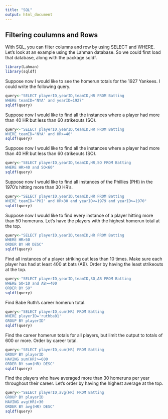 ```yaml
---
title: "SQL"
output: html_document
---
```


## Filtering coulumns and Rows

With SQL, you can filter columns and row by using SELECT and WHERE. Let's look at an example using the Lahman database. So we could first load that database, along with the package sqldf.

```r
library(Lahman)
library(sqldf)
```

Suppose now I would like to see the homerun totals for the 1927 Yankees. I could write the following query.

```r
query<-"SELECT playerID,yearID,teamID,HR FROM Batting
WHERE teamID='NYA' and yearID=1927"
sqldf(query)
```

Suppose now I would like to find all the instances where a player had more than 40 HR but less than 60 strikeouts (SO).

```r
query<-"SELECT playerID,yearID,teamID,HR FROM Batting
WHERE teamID='NYA' and HR>=40"
sqldf(query)
```

Suppose now I would like to find all the instances where a player had more than 40 HR but less than 60 strikeouts (SO).

```r
query<-"SELECT playerID,yearID,teamID,HR,SO FROM Batting
WHERE HR>40 and SO<60"
sqldf(query)
```

Suppose now I would like to find all instances of the Phillies (PHI) in the 1970's hitting more than 30 HR's.

```r
query<-"SELECT playerID,yearID,teamID,HR FROM Batting
WHERE teamID='PHI' and HR>30 and yearID<=1979 and yearID>=1970"
sqldf(query)
```

Suppose now I would like to find every instance of a player hitting more than 50 homeruns. Let's have the players with the highest homerun total at the top.

```r
query<-"SELECT playerID,yearID,teamID,HR FROM Batting
WHERE HR>50
ORDER BY HR DESC"
sqldf(query)
```

Find all instances of a player striking out less than 10 times. Make sure each player has had at least 400 at bats (AB). Order by having the least strikeouts at the top.


```r
query<-"SELECT playerID,yearID,teamID,SO,AB FROM Batting
WHERE SO<10 and AB>=400
ORDER BY SO"
sqldf(query)
```

Find Babe Ruth's career homerun total.


```r
query<-"SELECT playerID,sum(HR) FROM Batting
WHERE playerID='ruthba01'
GROUP BY playerID"
sqldf(query)
```

Find the career homerun totals for all players, but limit the output to totals of 600 or more. Order by career total.


```r
query<-"SELECT playerID,sum(HR) FROM Batting
GROUP BY playerID
HAVING sum(HR)>=600
ORDER BY sum(HR) DESC"
sqldf(query)
```

Find the players who have averaged more than 30 homeruns per year throughout their career. Let's order by having the highest average at the top.


```r
query<-"SELECT playerID,avg(HR) FROM Batting
GROUP BY playerID
HAVING avg(HR)>30
ORDER BY avg(HR) DESC"
sqldf(query)
```

